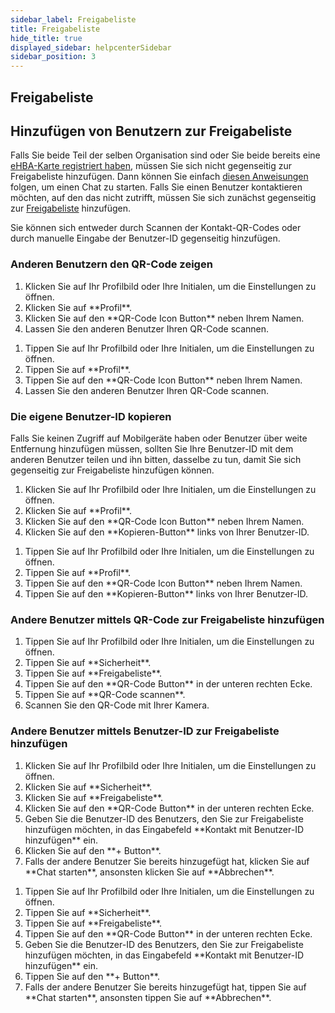 ```yaml
---
sidebar_label: Freigabeliste
title: Freigabeliste
hide_title: true
displayed_sidebar: helpcenterSidebar
sidebar_position: 3
---
```



<div class="hero hero--primary">
  <div class="container">
    <h2 class="hero__title">Freigabeliste</h2>
  </div>
</div>

## Hinzufügen von Benutzern zur Freigabeliste

Falls Sie beide Teil der selben Organisation sind oder Sie beide bereits eine [eHBA-Karte registriert haben](./use-ehba), müssen Sie sich nicht gegenseitig zur Freigabeliste hinzufügen. Dann können Sie einfach [diesen Anweisungen](../using-famedly/chats#direktchat-starten) folgen, um einen Chat zu starten.
Falls Sie einen Benutzer kontaktieren möchten, auf den das nicht zutrifft, müssen Sie sich zunächst gegenseitig zur [Freigabeliste](./approval-list) hinzufügen.  

Sie können sich entweder durch Scannen der Kontakt-QR-Codes oder durch manuelle Eingabe der Benutzer-ID gegenseitig hinzufügen.   

### Anderen Benutzern den QR-Code zeigen

<Tabs>
  <TabItem value="desktop" label="Desktop">
  <ol>
    <li>Klicken Sie auf Ihr Profilbild oder Ihre Initialen, um die Einstellungen zu öffnen.</li>
    <li>Klicken Sie auf **Profil**.</li>
    <li>Klicken Sie auf den **QR-Code Icon Button** neben Ihrem Namen.</li>
    <li>Lassen Sie den anderen Benutzer Ihren QR-Code scannen.</li>
  </ol>
  </TabItem>
  <TabItem value="mobil" label="Mobil">
  <ol>
    <li>Tippen Sie auf Ihr Profilbild oder Ihre Initialen, um die Einstellungen zu öffnen.</li>
    <li>Tippen Sie auf **Profil**.</li> 
    <li>Tippen Sie auf den **QR-Code Icon Button** neben Ihrem Namen.</li>
    <li>Lassen Sie den anderen Benutzer Ihren QR-Code scannen.</li>
  </ol>
  </TabItem>
</Tabs>

### Die eigene Benutzer-ID kopieren

Falls Sie keinen Zugriff auf Mobilgeräte haben oder Benutzer über weite Entfernung hinzufügen müssen, sollten
Sie Ihre Benutzer-ID mit dem anderen Benutzer teilen und ihn bitten, dasselbe zu tun, damit Sie sich gegenseitig
zur Freigabeliste hinzufügen können. 

<Tabs>
  <TabItem value="desktop" label="Desktop">
  <ol>
    <li>Klicken Sie auf Ihr Profilbild oder Ihre Initialen, um die Einstellungen zu öffnen.</li>
    <li>Klicken Sie auf **Profil**.</li>
    <li>Klicken Sie auf den **QR-Code Icon Button** neben Ihrem Namen.</li>
    <li>Klicken Sie auf den **Kopieren-Button** links von Ihrer Benutzer-ID.</li>
  </ol>
  </TabItem>
  <TabItem value="mobil" label="Mobil">
  <ol>
    <li>Tippen Sie auf Ihr Profilbild oder Ihre Initialen, um die Einstellungen zu öffnen.</li>
    <li>Tippen Sie auf **Profil**.</li> 
    <li>Tippen Sie auf den **QR-Code Icon Button** neben Ihrem Namen.</li>
    <li>Tippen Sie auf den **Kopieren-Button** links von Ihrer Benutzer-ID.</li>
  </ol>
  </TabItem>
</Tabs>

### Andere Benutzer mittels QR-Code zur Freigabeliste hinzufügen

<Tabs>
  <TabItem value="mobil" label="Mobil">
  <ol>
    <li>Tippen Sie auf Ihr Profilbild oder Ihre Initialen, um die Einstellungen zu öffnen.</li>
    <li>Tippen Sie auf **Sicherheit**.</li>
    <li>Tippen Sie auf **Freigabeliste**.</li>
    <li>Tippen Sie auf den **QR-Code Button** in der unteren rechten Ecke.</li>
    <li>Tippen Sie auf **QR-Code scannen**.</li>
    <li>Scannen Sie den QR-Code mit Ihrer Kamera.</li>
  </ol>
  </TabItem>
</Tabs>

### Andere Benutzer mittels Benutzer-ID zur Freigabeliste hinzufügen

<Tabs>
  <TabItem value="desktop" label="Desktop">
  <ol>
    <li>Klicken Sie auf Ihr Profilbild oder Ihre Initialen, um die Einstellungen zu öffnen.</li>
    <li>Klicken Sie auf **Sicherheit**.</li>
    <li>Klicken Sie auf **Freigabeliste**.</li>
    <li>Klicken Sie auf den **QR-Code Button** in der unteren rechten Ecke.</li>
    <li>Geben Sie die Benutzer-ID des Benutzers, den Sie zur Freigabeliste hinzufügen möchten, in das Eingabefeld **Kontakt mit Benutzer-ID hinzufügen** ein.</li>
    <li>Klicken Sie auf den **+ Button**.</li>
    <li>Falls der andere Benutzer Sie bereits hinzugefügt hat, klicken Sie auf **Chat starten**, ansonsten klicken Sie auf **Abbrechen**.</li>
  </ol>
  </TabItem>
  <TabItem value="mobil" label="Mobil">
  <ol>
    <li>Tippen Sie auf Ihr Profilbild oder Ihre Initialen, um die Einstellungen zu öffnen.</li>
    <li>Tippen Sie auf **Sicherheit**.</li>
    <li>Tippen Sie auf **Freigabeliste**.</li>
    <li>Tippen Sie auf den **QR-Code Button** in der unteren rechten Ecke.</li>
    <li>Geben Sie die Benutzer-ID des Benutzers, den Sie zur Freigabeliste hinzufügen möchten, in das Eingabefeld **Kontakt mit Benutzer-ID hinzufügen** ein.</li>
    <li>Tippen Sie auf den **+ Button**.</li>
    <li>Falls der andere Benutzer Sie bereits hinzugefügt hat, tippen Sie auf **Chat starten**, ansonsten tippen Sie auf **Abbrechen**.</li>
  </ol>
  </TabItem>
</Tabs>
